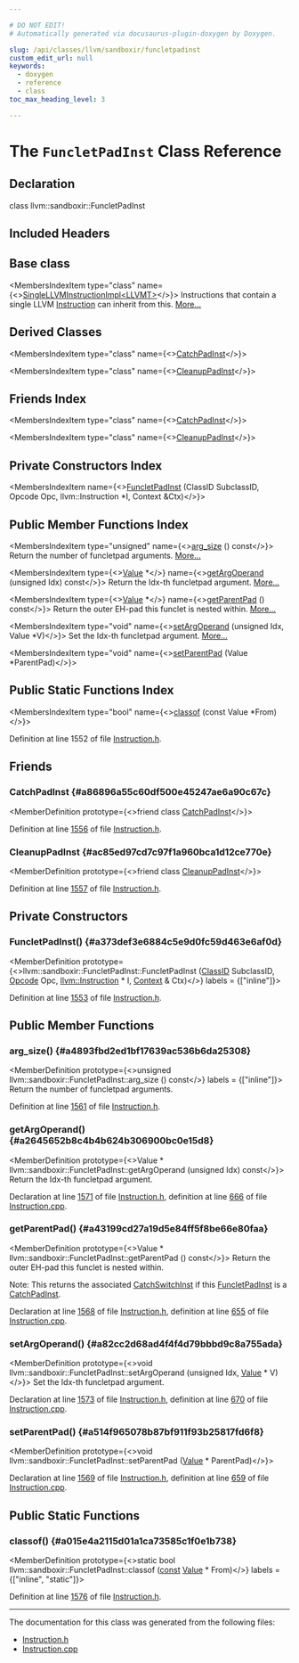 ```yaml
---

# DO NOT EDIT!
# Automatically generated via docusaurus-plugin-doxygen by Doxygen.

slug: /api/classes/llvm/sandboxir/funcletpadinst
custom_edit_url: null
keywords:
  - doxygen
  - reference
  - class
toc_max_heading_level: 3

---
```





# The `FuncletPadInst` Class Reference

<DoxygenPage pluginConfig={pluginConfig}>



## Declaration

<CodeBlock>class llvm::sandboxir::FuncletPadInst</CodeBlock>

## Included Headers

<IncludesList>
<IncludesListItem
  filePath="llvm/SandboxIR/Instruction.h"
  permalink="/docs/api/files/include/include/llvm/include/llvm/sandboxir/instruction-h"
  isLocal="true" />
</IncludesList>

## Base class

<MembersIndex>

<MembersIndexItem
  type="class"
  name={<><a href="/docs/api/classes/llvm/sandboxir/singlellvminstructionimpl">SingleLLVMInstructionImpl&lt;LLVMT&gt;</a></>}>
Instructions that contain a single LLVM <a href="/docs/api/classes/llvm/sandboxir/instruction">Instruction</a> can inherit from this. <a href="/docs/api/classes/llvm/sandboxir/singlellvminstructionimpl/#details">More...</a>
</MembersIndexItem>

</MembersIndex>

## Derived Classes

<MembersIndex>

<MembersIndexItem
  type="class"
  name={<><a href="/docs/api/classes/llvm/sandboxir/catchpadinst">CatchPadInst</a></>}>
</MembersIndexItem>

<MembersIndexItem
  type="class"
  name={<><a href="/docs/api/classes/llvm/sandboxir/cleanuppadinst">CleanupPadInst</a></>}>
</MembersIndexItem>

</MembersIndex>

## Friends Index

<MembersIndex>

<MembersIndexItem
  type="class"
  name={<><a href="#a86896a55c60df500e45247ae6a90c67c">CatchPadInst</a></>}>
</MembersIndexItem>

<MembersIndexItem
  type="class"
  name={<><a href="#ac85ed97cd7c97f1a960bca1d12ce770e">CleanupPadInst</a></>}>
</MembersIndexItem>

</MembersIndex>

## Private Constructors Index

<MembersIndex>

<MembersIndexItem
  name={<><a href="#a373def3e6884c5e9d0fc59d463e6af0d">FuncletPadInst</a> (ClassID SubclassID, Opcode Opc, llvm::Instruction &#42;I, Context &amp;Ctx)</>}>
</MembersIndexItem>

</MembersIndex>

## Public Member Functions Index

<MembersIndex>

<MembersIndexItem
  type="unsigned"
  name={<><a href="#a4893fbd2ed1bf17639ac536b6da25308">arg&#95;size</a> () const</>}>
Return the number of funcletpad arguments. <a href="#a4893fbd2ed1bf17639ac536b6da25308">More...</a>
</MembersIndexItem>

<MembersIndexItem
  type={<><a href="/docs/api/classes/llvm/sandboxir/value">Value</a> &#42;</>}
  name={<><a href="#a2645652b8c4b4b624b306900bc0e15d8">getArgOperand</a> (unsigned Idx) const</>}>
Return the Idx-th funcletpad argument. <a href="#a2645652b8c4b4b624b306900bc0e15d8">More...</a>
</MembersIndexItem>

<MembersIndexItem
  type={<><a href="/docs/api/classes/llvm/sandboxir/value">Value</a> &#42;</>}
  name={<><a href="#a43199cd27a19d5e84ff5f8be66e80faa">getParentPad</a> () const</>}>
Return the outer EH-pad this funclet is nested within. <a href="#a43199cd27a19d5e84ff5f8be66e80faa">More...</a>
</MembersIndexItem>

<MembersIndexItem
  type="void"
  name={<><a href="#a82cc2d68ad4f4f4d79bbbd9c8a755ada">setArgOperand</a> (unsigned Idx, Value &#42;V)</>}>
Set the Idx-th funcletpad argument. <a href="#a82cc2d68ad4f4f4d79bbbd9c8a755ada">More...</a>
</MembersIndexItem>

<MembersIndexItem
  type="void"
  name={<><a href="#a514f965078b87bf911f93b25817fd6f8">setParentPad</a> (Value &#42;ParentPad)</>}>
</MembersIndexItem>

</MembersIndex>

## Public Static Functions Index

<MembersIndex>

<MembersIndexItem
  type="bool"
  name={<><a href="#a015e4a2115d01a1ca73585c1f0e1b738">classof</a> (const Value &#42;From)</>}>
</MembersIndexItem>

</MembersIndex>


Definition at line 1552 of file <a href="/docs/api/files/include/include/llvm/include/llvm/sandboxir/instruction-h">Instruction.h</a>.

<SectionDefinition>

## Friends

### CatchPadInst {#a86896a55c60df500e45247ae6a90c67c}

<MemberDefinition
  prototype={<>friend class <a href="/docs/api/classes/llvm/sandboxir/catchpadinst">CatchPadInst</a></>}>

Definition at line <a href="/docs/api/files/include/include/llvm/include/llvm/sandboxir/instruction-h/#l01556">1556</a> of file <a href="/docs/api/files/include/include/llvm/include/llvm/sandboxir/instruction-h">Instruction.h</a>.
</MemberDefinition>

### CleanupPadInst {#ac85ed97cd7c97f1a960bca1d12ce770e}

<MemberDefinition
  prototype={<>friend class <a href="/docs/api/classes/llvm/sandboxir/cleanuppadinst">CleanupPadInst</a></>}>

Definition at line <a href="/docs/api/files/include/include/llvm/include/llvm/sandboxir/instruction-h/#l01557">1557</a> of file <a href="/docs/api/files/include/include/llvm/include/llvm/sandboxir/instruction-h">Instruction.h</a>.
</MemberDefinition>

</SectionDefinition>

<SectionDefinition>

## Private Constructors

### FuncletPadInst() {#a373def3e6884c5e9d0fc59d463e6af0d}

<MemberDefinition
  prototype={<>llvm::sandboxir::FuncletPadInst::FuncletPadInst (<a href="/docs/api/classes/llvm/sandboxir/value/#afa2029c46b6caf94a7d05ceb0dbcefe9">ClassID</a> SubclassID, <a href="/docs/api/classes/llvm/sandboxir/instruction/#a4aff4a9ea3e30199d52d1d7d87321011">Opcode</a> Opc, <a href="/docs/api/classes/llvm/instruction">llvm::Instruction</a> &#42; I, <a href="/docs/api/classes/llvm/sandboxir/context">Context</a> &amp; Ctx)</>}
  labels = {["inline"]}>

Definition at line <a href="/docs/api/files/include/include/llvm/include/llvm/sandboxir/instruction-h/#l01553">1553</a> of file <a href="/docs/api/files/include/include/llvm/include/llvm/sandboxir/instruction-h">Instruction.h</a>.
</MemberDefinition>

</SectionDefinition>

<SectionDefinition>

## Public Member Functions

### arg&#95;size() {#a4893fbd2ed1bf17639ac536b6da25308}

<MemberDefinition
  prototype={<>unsigned llvm::sandboxir::FuncletPadInst::arg&#95;size () const</>}
  labels = {["inline"]}>
Return the number of funcletpad arguments.

Definition at line <a href="/docs/api/files/include/include/llvm/include/llvm/sandboxir/instruction-h/#l01561">1561</a> of file <a href="/docs/api/files/include/include/llvm/include/llvm/sandboxir/instruction-h">Instruction.h</a>.
</MemberDefinition>

### getArgOperand() {#a2645652b8c4b4b624b306900bc0e15d8}

<MemberDefinition
  prototype={<>Value &#42; llvm::sandboxir::FuncletPadInst::getArgOperand (unsigned Idx) const</>}>
Return the Idx-th funcletpad argument.

Declaration at line <a href="/docs/api/files/include/include/llvm/include/llvm/sandboxir/instruction-h/#l01571">1571</a> of file <a href="/docs/api/files/include/include/llvm/include/llvm/sandboxir/instruction-h">Instruction.h</a>, definition at line <a href="/docs/api/files/lib/lib/sandboxir/instruction-cpp/#l00666">666</a> of file <a href="/docs/api/files/lib/lib/sandboxir/instruction-cpp">Instruction.cpp</a>.
</MemberDefinition>

### getParentPad() {#a43199cd27a19d5e84ff5f8be66e80faa}

<MemberDefinition
  prototype={<>Value &#42; llvm::sandboxir::FuncletPadInst::getParentPad () const</>}>
Return the outer EH-pad this funclet is nested within.

Note: This returns the associated <a href="/docs/api/classes/llvm/sandboxir/catchswitchinst">CatchSwitchInst</a> if this <a href="/docs/api/classes/llvm/sandboxir/funcletpadinst">FuncletPadInst</a> is a <a href="/docs/api/classes/llvm/sandboxir/catchpadinst">CatchPadInst</a>.

Declaration at line <a href="/docs/api/files/include/include/llvm/include/llvm/sandboxir/instruction-h/#l01568">1568</a> of file <a href="/docs/api/files/include/include/llvm/include/llvm/sandboxir/instruction-h">Instruction.h</a>, definition at line <a href="/docs/api/files/lib/lib/sandboxir/instruction-cpp/#l00655">655</a> of file <a href="/docs/api/files/lib/lib/sandboxir/instruction-cpp">Instruction.cpp</a>.
</MemberDefinition>

### setArgOperand() {#a82cc2d68ad4f4f4d79bbbd9c8a755ada}

<MemberDefinition
  prototype={<>void llvm::sandboxir::FuncletPadInst::setArgOperand (unsigned Idx, <a href="/docs/api/classes/llvm/sandboxir/value">Value</a> &#42; V)</>}>
Set the Idx-th funcletpad argument.

Declaration at line <a href="/docs/api/files/include/include/llvm/include/llvm/sandboxir/instruction-h/#l01573">1573</a> of file <a href="/docs/api/files/include/include/llvm/include/llvm/sandboxir/instruction-h">Instruction.h</a>, definition at line <a href="/docs/api/files/lib/lib/sandboxir/instruction-cpp/#l00670">670</a> of file <a href="/docs/api/files/lib/lib/sandboxir/instruction-cpp">Instruction.cpp</a>.
</MemberDefinition>

### setParentPad() {#a514f965078b87bf911f93b25817fd6f8}

<MemberDefinition
  prototype={<>void llvm::sandboxir::FuncletPadInst::setParentPad (<a href="/docs/api/classes/llvm/sandboxir/value">Value</a> &#42; ParentPad)</>}>

Declaration at line <a href="/docs/api/files/include/include/llvm/include/llvm/sandboxir/instruction-h/#l01569">1569</a> of file <a href="/docs/api/files/include/include/llvm/include/llvm/sandboxir/instruction-h">Instruction.h</a>, definition at line <a href="/docs/api/files/lib/lib/sandboxir/instruction-cpp/#l00659">659</a> of file <a href="/docs/api/files/lib/lib/sandboxir/instruction-cpp">Instruction.cpp</a>.
</MemberDefinition>

</SectionDefinition>

<SectionDefinition>

## Public Static Functions

### classof() {#a015e4a2115d01a1ca73585c1f0e1b738}

<MemberDefinition
  prototype={<>static bool llvm::sandboxir::FuncletPadInst::classof (<a href="/docs/api/files/lib/lib/target/lib/target/aarch64/aarch64promoteconstant-cpp/#a90f8350fecae261c25be85d38b451bff">const</a> <a href="/docs/api/classes/llvm/sandboxir/value">Value</a> &#42; From)</>}
  labels = {["inline", "static"]}>

Definition at line <a href="/docs/api/files/include/include/llvm/include/llvm/sandboxir/instruction-h/#l01576">1576</a> of file <a href="/docs/api/files/include/include/llvm/include/llvm/sandboxir/instruction-h">Instruction.h</a>.
</MemberDefinition>

</SectionDefinition>

<hr/>

The documentation for this class was generated from the following files:

<ul>
<li><a href="/docs/api/files/include/include/llvm/include/llvm/sandboxir/instruction-h">Instruction.h</a></li>
<li><a href="/docs/api/files/lib/lib/sandboxir/instruction-cpp">Instruction.cpp</a></li>
</ul>

</DoxygenPage>
